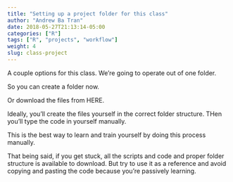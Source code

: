 ```yaml
---
title: "Setting up a project folder for this class"
author: "Andrew Ba Tran"
date: 2018-05-27T21:13:14-05:00
categories: ["R"]
tags: ["R", "projects", "workflow"]
weight: 4
slug: class-project
---
```


A couple options for this class.
We're going to  operate out of one folder.

So you can create a folder now.

Or download the files from HERE.

Ideally, you'll create the files yourself in the correct folder structure. THen you'll type the code in yourself manually.

This is the best way to learn and train yourself by doing this process manually.

That being said, if you get stuck, all the scripts and code and proper folder structure is available to download. But try to use it as a reference and avoid copying and pasting the code because you're passively learning. 

